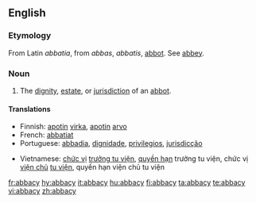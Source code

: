 ==English==

===Etymology===
From Latin ''abbatia'', from ''abbas'', ''abbatis'', [[abbot]]. See [[abbey]].

===Noun===
{{en-noun|abbacies}}

# The [[dignity]], [[estate]], or [[jurisdiction]] of an [[abbot]].

====Translations====
{{trans-top|dignity, estate, or jurisdiction of an abbot}}
* Finnish: [[apotti|apotin]] [[virka]], [[apotti|apotin]] [[arvo]]
* French: [[abbatiat]] {{m}}
* Portuguese: [[abbadia]], [[dignidade]], [[privilegios]], [[jurisdicção]]
{{trans-mid}}
* Vietnamese: [[chức vị]] [[trưởng tu viện]], [[quyền hạn]] trưởng tu viện, chức vị [[viện chủ]] [[tu viện]], quyền hạn viện chủ tu viện
{{trans-bottom}}

[[fr:abbacy]]
[[hy:abbacy]]
[[it:abbacy]]
[[hu:abbacy]]
[[fi:abbacy]]
[[ta:abbacy]]
[[te:abbacy]]
[[vi:abbacy]]
[[zh:abbacy]]